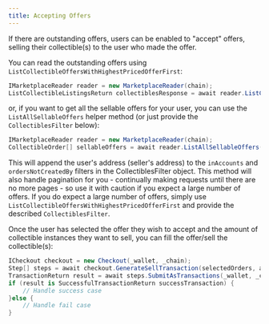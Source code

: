 ```yaml
---
title: Accepting Offers
---
```


If there are outstanding offers, users can be enabled to "accept" offers, selling their collectible(s) to the user who made the offer.

You can read the outstanding offers using `ListCollectibleOffersWithHighestPricedOfferFirst`:

```csharp
IMarketplaceReader reader = new MarketplaceReader(chain);
ListCollectibleListingsReturn collectiblesResponse = await reader.ListCollectibleOffersWithHighestPricedOfferFirst(collectibleContractAddress, optionalCollectiblesFilter);
```

or, if you want to get all the sellable offers for your user, you can use the `ListAllSellableOffers` helper method (or just provide the `CollectiblesFilter` below):

```csharp
IMarketplaceReader reader = new MarketplaceReader(chain);
CollectibleOrder[] sellableOffers = await reader.ListAllSellableOffers(userAddress, collectionContractAddress, optionalCollectiblesFilter);
```
This will append the user's address (seller's address) to the `inAccounts` and `ordersNotCreatedBy` filters in the CollectiblesFilter object. This method will also handle pagination for you - continually making requests until there are no more pages - so use it with caution if you expect a large number of offers. If you do expect a large number of offers, simply use `ListCollectibleOffersWithHighestPricedOfferFirst` and provide the described `CollectiblesFilter`.

Once the user has selected the offer they wish to accept and the amount of collectible instances they want to sell, you can fill the offer/sell the collectible(s):

```csharp
ICheckout checkout = new Checkout(_wallet, _chain);
Step[] steps = await checkout.GenerateSellTransaction(selectedOrders, amount);
TransactionReturn result = await steps.SubmitAsTransactions(_wallet, _chain);
if (result is SuccessfulTransactionReturn successTransaction) {
    // Handle success case
}else {
    // Handle fail case
}
```